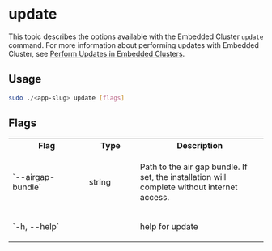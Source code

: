 # update

This topic describes the options available with the Embedded Cluster `update` command. For more information about performing updates with Embedded Cluster, see [Perform Updates in Embedded Clusters](/enterprise/updating-embedded).

## Usage

```bash
sudo ./<app-slug> update [flags]
```

## Flags

<table>
  <tr>
    <th width="30%">Flag</th>
    <th width="20%">Type</th>
    <th width="50%">Description</th>
  </tr>
  <tr>
     <td>`--airgap-bundle`</td>
     <td>string</td>
     <td>
        <p>Path to the air gap bundle. If set, the installation will complete without internet access.</p>
     </td>
  </tr>
  <tr>
     <td>`-h, --help`</td>
     <td></td>
     <td>
        <p>help for update</p>
     </td>
  </tr>
</table>

